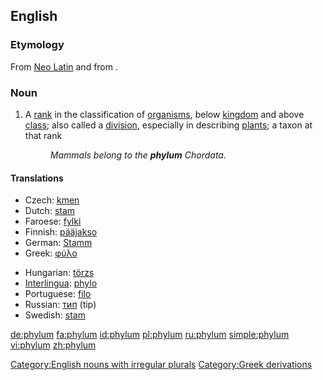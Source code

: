 {{wikipedia|Phylum}}
==English==

===Etymology===
From [[Neo Latin]] and {{etyl|de}} {{term|Phylum|lang=de}} from {{etyl|grc}} {{term|φῦλον||tribe, race|tr=phulon|lang=grc|sc=polytonic}}.

===Noun===
{{en-noun|phyl|a|pl2=phylums}}

# {{context|biology|taxonomy}} A [[rank]] in the classification of [[organism]]s, below [[kingdom]] and above [[class]]; also called a [[division]], especially in describing [[plant]]s; a taxon at that rank
#: ''Mammals belong to the '''phylum''' Chordata.''

====Translations====
{{trans-top|(biology, taxonomy) A rank in the classification of organisms, below kingdom and above class}}
* Czech: [[kmen]] {{m}}
* Dutch: [[stam]]
* Faroese: [[fylki]] {{n}}
* Finnish: [[pääjakso]]
* German: [[Stamm]] {{m}}
* Greek: [[φύλο]] {{n}}
{{trans-mid}}
* Hungarian: [[törzs]]
* [[Interlingua]]: [[phylo]]
* Portuguese: [[filo]] {{m}}
* Russian: [[тип]] (tip) {{m}}
* Swedish: [[stam]] {{c}}
{{trans-bottom}}

[[Category:English nouns with irregular plurals]]
[[Category:Greek derivations]]

[[de:phylum]]
[[fa:phylum]]
[[id:phylum]]
[[pl:phylum]]
[[ru:phylum]]
[[simple:phylum]]
[[vi:phylum]]
[[zh:phylum]]